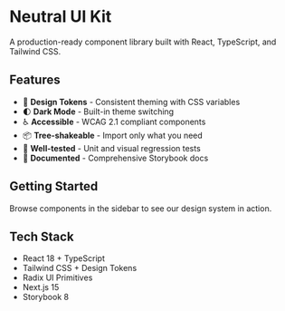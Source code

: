 
<Meta title="Introduction" />

# Neutral UI Kit

A production-ready component library built with React, TypeScript, and Tailwind CSS.

## Features

- 🎨 **Design Tokens** - Consistent theming with CSS variables
- 🌓 **Dark Mode** - Built-in theme switching
- ♿ **Accessible** - WCAG 2.1 compliant components
- 📦 **Tree-shakeable** - Import only what you need
- 🧪 **Well-tested** - Unit and visual regression tests
- 📖 **Documented** - Comprehensive Storybook docs

## Getting Started

Browse components in the sidebar to see our design system in action.

## Tech Stack

- React 18 + TypeScript
- Tailwind CSS + Design Tokens
- Radix UI Primitives
- Next.js 15
- Storybook 8
